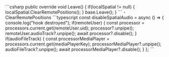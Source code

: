 <PlatformWrapper platform="unity">
    ```csharp
    public override void Leave()
    {
        if(localSpatial != null)
        {
            localSpatial.ClearRemotePositions();
        }
        base.Leave();
    }
    ```
    - <Link to="{{Global.API_REF_UNITY_ROOT}}/class_ilocalspatialaudioengine.html#api_ilocalspatialaudioengine_clearremotepositions">ClearRemotePositions</Link>
</PlatformWrapper>
<PlatformWrapper platform="react-js">
    ```typescript
    const disableSpatialAudio = async () => {
        console.log("hook destroyed");
        if(remoteUser)
        {
            const processor = processors.current.get(remoteUser.uid);
            processor?.unpipe();
            remoteUser.audioTrack?.unpipe();
            await processor?.disable();
        }
        if(audioFileTrack)
        {
          const processorMediaPlayer = processors.current.get(mediaPlayerKey);
          processorMediaPlayer?.unpipe();
          audioFileTrack?.unpipe();
          await processorMediaPlayer?.disable();
        }
    };
    ```
</PlatformWrapper>